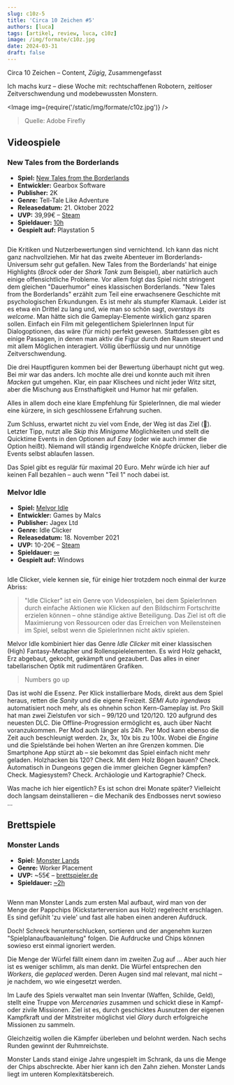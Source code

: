 ```yaml
---
slug: c10z-5
title: 'Circa 10 Zeichen #5'
authors: [luca]
tags: [artikel, review, luca, c10z]
image: /img/formate/c10z.jpg
date: 2024-03-31
draft: false
---
```



Circa 10 Zeichen – Content, _Zügig_, Zusammengefasst

Ich machs kurz – diese Woche mit: rechtschaffenen Robotern, zeitloser Zeitverschwendung und modebewussten Monstern.

<Image img={require('/static/img/formate/c10z.jpg')} />

> Quelle: Adobe Firefly

<!--truncate-->

## Videospiele

### New Tales from the Borderlands

- **Spiel:** [New Tales from the Borderlands](https://store.steampowered.com/app/1454970/New_Tales_from_the_Borderlands/)
- **Entwickler:** Gearbox Software
- **Publisher:** 2K
- **Genre:** Tell-Tale Like Adventure
- **Releasedatum:** 21. Oktober 2022
- **UVP:** 39,99€ – [Steam](https://store.steampowered.com/app/1454970/New_Tales_from_the_Borderlands/)
- **Spieldauer:** [10h](https://howlongtobeat.com/game/112461)
- **Gespielt auf:** Playstation 5

<Image img="https://cdn.akamai.steamstatic.com/steam/apps/1454970/header.jpg" />

Die Kritiken und Nutzerbewertungen sind vernichtend. Ich kann das nicht ganz nachvollziehen.
Mir hat das zweite Abenteuer im Borderlands-Universum sehr gut gefallen.
New Tales from the Borderlands' hat einige Highlights (_Brock_ oder der _Shark Tank_ zum Beispiel), aber natürlich auch einige offensichtliche Probleme.
Vor allem folgt das Spiel nicht stringent dem gleichen "Dauerhumor" eines klassischen Borderlands.
"New Tales from the Borderlands" erzählt zum Teil eine erwachsenere Geschichte mit psychologischen Erkundungen. Es ist mehr als stumpfer Klamauk.
Leider ist es etwa ein Drittel zu lang und, wie man so schön sagt, _overstays its welcome_.
Man hätte sich die Gameplay-Elemente wirklich ganz sparen sollen.
Einfach ein Film mit gelegentlichem SpielerInnen Input für Dialogoptionen, das wäre (für mich) perfekt gewesen.
Stattdessen gibt es einige Passagen, in denen man aktiv die Figur durch den Raum steuert und mit allem Möglichen interagiert.
Völlig überflüssig und nur unnötige Zeitverschwendung.

Die drei Hauptfiguren kommen bei der Bewertung überhaupt nicht gut weg. Bei mir war das anders. Ich mochte alle drei und konnte auch mit ihren _Macken_ gut umgehen. Klar, ein paar Klischees und nicht jeder Witz sitzt, aber die Mischung aus Ernsthaftigkeit und Humor hat mir gefallen.

Alles in allem doch eine klare Empfehlung für SpielerInnen, die mal wieder eine kürzere, in sich geschlossene Erfahrung suchen.

Zum Schluss, erwartet nicht zu viel vom Ende, der Weg ist das Ziel (🙈).
Letzter Tipp, nutzt alle _Skip this Minigame_ Möglichkeiten und stellt die Quicktime Events in den Optionen auf _Easy_ (oder wie auch immer die Option heißt). Niemand will ständig irgendwelche Knöpfe drücken, lieber die Events selbst ablaufen lassen.

Das Spiel gibt es regulär für maximal 20 Euro. Mehr würde ich hier auf keinen Fall bezahlen – auch wenn "Teil 1" noch dabei ist.

### Melvor Idle

- **Spiel:** [Melvor Idle](https://store.steampowered.com/app/1267910/Melvor_Idle/)
- **Entwickler:** Games by Malcs
- **Publisher:** Jagex Ltd
- **Genre:** Idle Clicker
- **Releasedatum:** 18. November 2021
- **UVP:** 10-20€ – [Steam](https://store.steampowered.com/app/1267910/Melvor_Idle/)
- **Spieldauer:** [∞](https://howlongtobeat.com/game/86147)
- **Gespielt auf:** Windows

<Image img="https://cdn.akamai.steamstatic.com/steam/apps/1267910/header.jpg" />

Idle Clicker, viele kennen sie, für einige hier trotzdem noch einmal der kurze Abriss:

> "Idle Clicker" ist ein Genre von Videospielen, bei dem SpielerInnen durch einfache Aktionen wie Klicken auf den Bildschirm Fortschritte erzielen können – ohne ständige aktive Beteiligung. Das Ziel ist oft die Maximierung von Ressourcen oder das Erreichen von Meilensteinen im Spiel, selbst wenn die SpielerInnen nicht aktiv spielen.

Melvor Idle kombiniert hier das Genre *Idle Clicker* mit einer klassischen (High) Fantasy-Metapher und Rollenspielelementen.
Es wird Holz gehackt, Erz abgebaut, gekocht, gekämpft und gezaubert.
Das alles in einer tabellarischen Optik mit rudimentären Grafiken.

> Numbers go up

Das ist wohl die Essenz. Per Klick installierbare Mods, direkt aus dem Spiel heraus, retten die _Sanity_ und die eigene Freizeit.
_SEMI Auto irgendwas_ automatisiert noch mehr, als es ohnehin schon Kern-Gameplay ist.
Pro Skill hat man zwei Zielstufen vor sich – 99/120 und 120/120.
120 aufgrund des neuesten DLC. Die Offline-Progression ermöglicht es, auch über Nacht voranzukommen.
Per Mod auch länger als 24h.
Per Mod kann ebenso die Zeit auch beschleunigt werden.
2x, 3x, 10x bis zu 100x.
Wobei die _Engine_ und die Spielstände bei hohen Werten an ihre Grenzen kommen.
Die Smartphone App stürzt ab – sie bekommt das Spiel einfach nicht mehr geladen.
Holzhacken bis 120?
Check.
Mit dem Holz Bögen bauen?
Check.
Automatisch in Dungeons gegen die immer gleichen Gegner kämpfen?
Check.
Magiesystem?
Check.
Archäologie und Kartographie?
Check.

Was mache ich hier eigentlich? Es ist schon drei Monate später?
Vielleicht doch langsam deinstallieren – die Mechanik des Endbosses nervt sowieso …


## Brettspiele

### Monster Lands

- **Spiel:** [Monster Lands](https://boardgamegeek.com/boardgame/209001/monster-lands)
- **Genre:** Worker Placement
- **UVP:** ~55€ – [brettspieler.de](https://brettspieler.de/products/monster-lands)
- **Spieldauer:** [~2h](https://boardgamegeek.com/boardgame/209001/monster-lands)

<Image img="https://brettspieler.de/cdn/shop/products/cover_dd1c3b05-33a2-4cec-b83b-14a7781c7e32_500x.jpg" />

Wenn man Monster Lands zum ersten Mal aufbaut, wird man von der Menge der Pappchips (Kickstarterversion aus Holz) regelrecht erschlagen.
Es sind gefühlt 'zu viele' und fast alle haben einen anderen Aufdruck.

Doch! Schreck herunterschlucken, sortieren und der angenehm kurzen "Spielplanaufbauanleitung" folgen.
Die Aufdrucke und Chips können sowieso erst einmal ignoriert werden.

Die Menge der Würfel fällt einem dann im zweiten Zug auf …
Aber auch hier ist es weniger schlimm, als man denkt.
Die Würfel entsprechen den _Workers_, die _geplaced_ werden.
Deren Augen sind mal relevant, mal nicht – je nachdem, wo wie eingesetzt werden.

Im Laufe des Spiels verwaltet man sein Inventar (Waffen, Schilde, Geld), stellt eine Truppe von _Mercenaries_ zusammen und schickt diese in Kampf- oder zivile Missionen.
Ziel ist es, durch geschicktes Ausnutzen der eigenen Kampfkraft und der Mitstreiter möglichst viel _Glory_ durch erfolgreiche Missionen zu sammeln.

Gleichzeitig wollen die Kämpfer überleben und belohnt werden.
Nach sechs Runden gewinnt der Ruhmreichste.

Monster Lands stand einige Jahre ungespielt im Schrank, da uns die Menge der Chips abschreckte.
Aber hier kann ich den Zahn ziehen.
Monster Lands liegt im unteren Komplexitätsbereich.
